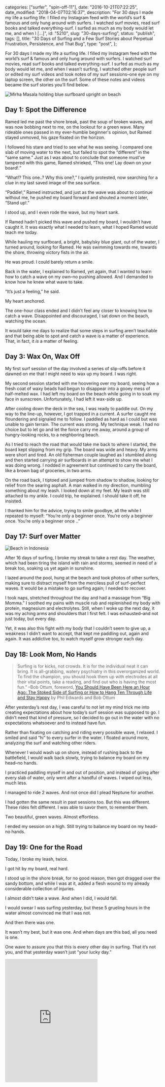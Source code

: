 
  categories: ["surfer", "spin-off-11"],
  date: "2016-10-21T07:22:25",
  date_modified: "2018-04-07T02:16:37",
  description:
    "For 30 days I made my life a surfing life. I filled my Instagram feed with the world’s surf & famous and only hung around with surfers. I watched surf movies, read surf books and talked everything-surf. I surfed as much as my body would let me, and when I […]",
  id: "5210",
  slug: "30-days-surfing",
  status: "publish",
  tags: [],
  title:
    "30 Days of Surfing and a Few Surf Stories about Perpetual Frustration, Persistence, and That Bug",
  type: "post",
};


For 30 days I made my life a surfing life. I filled my Instagram feed with the world’s surf & famous and only hung around with surfers. I watched surf movies, read surf books and talked everything-surf. I surfed as much as my body would let me, and when I wasn’t surfing, I watched other people surf or edited my surf videos and took notes of my surf sessions–one eye on my laptop screen, the other on the surf. Some of these notes and videos became the surf stories you’ll find below.

![Mirha Masala holding blue surfboard upright on beach](/pages/tsop/posts/30-days-surfing/mirha-holding-surfboard_upright1.jpg)

## Day 1: Spot the Difference

Ramed led me past the shore break, past the soup of broken waves, and was now bobbing next to me, on the lookout for a green wave. Many rideable ones passed in my ever-humble beginner's opinion, but Ramed stayed unmoved, his gaze fixated on the horizon.

I followed his stare and tried to see what he was seeing. I compared one slab of moving water to the next, but failed to spot the “different” in the “same same.” Just as I was about to conclude that someone must’ve tampered with this game, Ramed shrieked, “This one! Lay down on your board!.”

“What!? This one..? Why this one?,” I quietly protested, now searching for a clue in my last saved image of the sea surface.

“Paddle!,” Ramed instructed, and just as the wave was about to continue without me, he pushed my board forward and shouted a moment later, “Stand up!.”

I stood up, and I even rode the wave, but my heart sank.

If Ramed hadn’t picked this wave and pushed my board, I wouldn’t have caught it. It was exactly what I needed to learn, what I hoped Ramed would teach me today.

While hauling my surfboard, a bright, baby/sky blue giant, out of the water, I turned around, looking for Ramed. He was swimming towards me, towards the shore, throwing victory fists in the air.

He was proud. I could barely return a smile.

Back in the water, I explained to Ramed, yet again, that I wanted to learn how to catch a wave on my own–no pushing allowed. And I demanded to know how he knew what wave to take.

“It’s just a feeling,” he said.

My heart anchored.

The one-hour class ended and I didn’t feel any closer to knowing how to catch a wave. Disappointed and discouraged, I sat down on the beach, watching the ocean.

It would take me days to realize that some steps in surfing aren’t teachable and that being able to spot and catch a wave is a matter of experience. That, in fact, it _is_ a matter of feeling.

## Day 3: Wax On, Wax Off

My first surf session of the day involved a series of slip-offs before it dawned on me that I might need to wax up my board. I was right.

My second session started with me hoovering over my board, seeing how a fresh coat of waxy beads had begun to disappear into a gooey mess of half-melted wax. I had left my board on the beach while going in to soak my face in sunscreen. Unfortunately, I had left it wax-side up.

After cooling down the deck in the sea, I was ready to paddle out. On my way to the line-up, however, I got trapped in a current. A surfer caught me floundering and signaled me to follow. I paddled as hard as I could but was unable to gain terrain. The current was strong. My technique weak. I had no choice but to let go and let the force carry me away, around a group of hungry-looking rocks, to a neighboring beach.

As I tried to reach the road that would take me back to where I started, the board kept slipping from my grip. The board was wide and heavy. My arms were short and tired. An old fisherman couple laughed as I stumbled along and then started carrying air surfboards in an attempt to show me what I was doing wrong. I nodded in agreement but continued to carry the board, like a brown bag of groceries, in two arms.

On the road back, I tiptoed and jumped from shadow to shadow, looking for relief from the searing asphalt. A man walked in my direction, mumbling something about my leash. I looked down at my feet. My leash was still attached to my ankle. I could trip, he explained. I should take it off, he insisted.

I thanked him for the advice, trying to smile goodbye, all the while I repeated to myself: “You’re only a beginner once. You’re only a beginner once. You’re only a beginner once ..”

## Day 17: Surf over Matter

![Beach in Indonesia](/pages/tsop/posts/30-days-surfing/Java-Beach-Indonesia_1b.jpg)

After 16 days of surfing, I broke my streak to take a rest day. The weather, which had been tiring the island with rain and storms, seemed in need of a break too, soaking us yet again in sunshine.

I lazed around the pool, hung at the beach and took photos of other surfers, making sure to distract myself from the merciless pull of surf-perfect waves. It would be a mistake to go surfing again; I needed to recover.

I took naps, stretched throughout the day and had a massage from “Big Momma.” I soothed my pains with muscle rub and replenished my body with protein, magnesium and electrolytes. Still, when I woke up the next day, it was my aching arms and shoulders that I first felt. I was exhausted–and not just today, but every day.

Yet, it was also this fight with my body that I couldn’t seem to give up, a weakness I didn’t want to accept, that kept me paddling out, again and again. It was addictive too, to watch myself grow stronger each day.

## Day 18: Look Mom, No Hands

> Surfing is for kicks, not crowds. It is for the individual neat it can bring. It is all-grabbing, watery psychiatry in this overorganized world. To find the champion, you should hook them up with electrodes at all their vital points, take a reading, and find out who is having the most fun.” –Bob Ottum, foreword, [You Should Have Been Here an Hour Ago: The Stoked Side of Surfing or How to Hang Ten Through Life and Stay Happy](https://www.amazon.com/gp/product/B0007DYL2S) by Phil Edwards and Bob Ottum

After yesterday’s rest day, I was careful to not let my mind trick me into creating expectations about how today’s surf session was supposed to go. I didn’t need that kind of pressure, so I decided to go out in the water with no expectations whatsoever and to instead have fun.

Rather than fixating on catching and riding every possible wave, I relaxed. I smiled and said “hi” to every surfer in the water. I floated around more, analyzing the surf and watching other riders.

Whenever I would wash up on shore, instead of rushing back to the battlefield, I would walk back slowly, trying to balance my board on my head–no hands.

I practiced paddling myself in and out of position, and instead of going after every slab of water, only went after a handful of waves. I wiped out less, much less.

I managed to ride 2 waves. And not once did I plead Neptune for another.

I had gotten the same result in past sessions too. But this was different. These rides felt different. I was able to savor them, to remember them.

Two beautiful, green waves. Almost effortless.

I ended my session on a high. Still trying to balance my board on my head–no hands.

## Day 19: One for the Road

Today, I broke my leash, twice.

I got hit by my board, real hard.

I stood up in the shore break, for no good reason, then got dragged over the sandy bottom, and while I was at it, added a flesh wound to my already considerable collection of injuries.

I almost didn’t take a wave. And when I did, I would fall.

I would swear I was surfing yesterday, but these 5 grueling hours in the water almost convinced me that I was not.

And then there was one.

It wasn’t my best, but it was one. And when days are this bad, all you need is one.

One wave to assure you that this is every other day in surfing. That it’s not you, and that yesterday wasn’t just “your lucky day.”

<iframe
  className="w-full"
  height="400"
  frameborder="0"
  src="https://www.youtube.com/embed/VK6cpShZA88"
/>

## Day 20: Words as Good as Waves

> Hands folded under my chin, I drifted. A bruise-colored cloud hung over Koko Head. A transistor radio twanged on a seawall where a Hawaiian family picnicked on the sand. The sun-warmed shallow water had a strange boiled-vegetable taste. The moment was immense, still, glittering, and mundane. I tried to fix each of its parts in memory. I did not consider, even passingly, that I had a choice when it came to surfing. My enchantment would take me where it would. –William Finnegan, [Barbarian Days: A Surfing Life](https://www.amazon.com/gp/product/B00G3L6JMS)

When I woke up I felt terrible. My stomach was upset, and the rest of my body was in pain. Nevertheless, all I could think of was going out for a surf. One look across the ocean, however, eased my exhausted limbs. The waves weren’t here. The forecast said they weren’t coming later either.

I dragged my restless mind back to bed and pulled up William Finnegan’s memoir, _Barbarian Days_. Caught in a web of words and waves, I spent the day reading, waiting to feel better, waiting for the waves.

The surf never came, and with every page, I fell deeper into the rabbit hole until I could no longer imagine a life worth living other than a life lived chasing the swell.

//

**Tell me what you think.** Connect with me on [Facebook](https://www.facebook.com/thespinoffproject/photos/a.1268410996524116.1073741841.443190319046192/1250026455029237/?type=3&theater), [Twitter](https://twitter.com/mirhamasala/status/783912750950998017) or [Instagram](https://www.instagram.com/p/BLUw1lwjnzz/) (links match comment pages for this post) and let me know: Did you enjoy reading these surf stories? Would you like me to write a few more?

---

FURTHER READING

For my 9th spin-off, traveler, I shared [30 travel stories and 30 travel lessons](/tsop/posts/30-days-traveling) from my month of traveling alone in Malaysia, Singapore and Spain.
